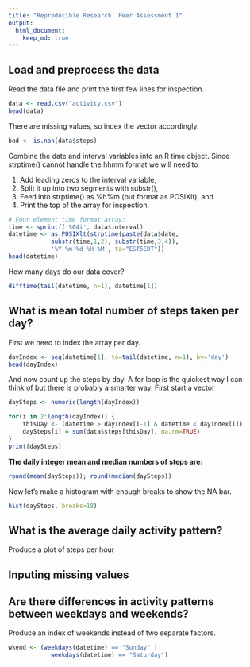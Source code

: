 ```yaml
---
title: "Reproducible Research: Peer Assessment 1"
output: 
  html_document:
    keep_md: true
---
```


## Load and preprocess the data
Read the data file and print the first few lines for inspection. 
```r
data <- read.csv("activity.csv")
head(data)
```

There are missing values, so index the vector accordingly. 
```r
bad <- is.nan(data$steps)
```

Combine the date and interval variables into an R time object. Since strptime() cannot handle the hhmm format we will need to

1. Add leading zeros to the interval variable, 
1. Split it up into two segments with substr(), 
1. Feed into strptime() as %h%m (but format as POSIXlt), and 
1. Print the top of the array for inspection. 

```r
# Four element time format array: 
time <- sprintf('%04i', data$interval)
datetime <- as.POSIXlt(strptime(paste(data$date, 
            substr(time,1,2), substr(time,3,4)), 
            '%Y-%m-%d %H %M', tz="EST5EDT"))
head(datetime)
```

How many days do our data cover? 
```r
difftime(tail(datetime, n=1), datetime[1])
```

## What is mean total number of steps taken per day?

First we need to index the array per day. 

```r
dayIndex <- seq(datetime[1], to=tail(datetime, n=1), by='day')
head(dayIndex)
```

And now count up the steps by day. A for loop is the quickest way I can think of but there is probably a smarter way. First start a vector

```r
daySteps <- numeric(length(dayIndex))

for(i in 2:length(dayIndex)) {
    thisDay <- (datetime > dayIndex[i-1] & datetime < dayIndex[i])
    daySteps[i] = sum(data$steps[thisDay], na.rm=TRUE)
}
print(daySteps)
```

**The daily integer mean and median numbers of steps are:**

```r
round(mean(daySteps)); round(median(daySteps))
```

Now let's make a histogram with enough breaks to show the NA bar. 

```r
hist(daySteps, breaks=18)
```

## What is the average daily activity pattern?

Produce a plot of steps per hour


## Inputing missing values



## Are there differences in activity patterns between weekdays and weekends?

Produce an index of weekends instead of two separate factors. 
```r
wkend <- (weekdays(datetime) == "Sunday" | 
            weekdays(datetime) == "Saturday")
```
